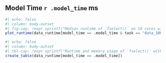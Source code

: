 ## Model Time `r .model_time` ms

```r
#| echo: false
#| column: body-outset
#| fig-cap: !expr sprintf("Median runtime of `fselect()` on 10 cores with models trained for %i ms depending on the mlr3fselect version. The dashed line indicates the total training time of the models divided by 10. Error bars represent the median absolute deviation of the runtime.", .model_time)
plot_runtime(data_runtime[model_time == .model_time & task == "data_1000"])
```

```r
#| echo: false
#| column: body-outset
#| tbl-cap: !expr sprintf("Runtime and memory usage of `fselect()` with models trained for %i ms depending on the mlr3fselect version. The K factor shows how much longer the runtime is than the model training. A red median runtime indicates that the parallelized version took longer the the sequential run. K values with a red background indicates that the runtime is 3 times larger than the total training time of the models. The table includes runtime and memory usage for tasks of size 1000 and 10,000.", .model_time)
create_table(data_runtime[model_time == .model_time])
```

